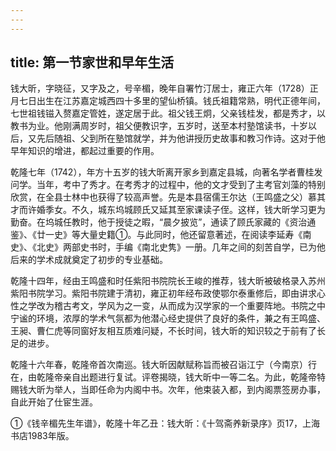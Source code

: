 ```yaml
---
---
---
```

title: 第一节家世和早年生活
---



钱大昕，字晓征，又字及之，号辛楣，晚年自署竹汀居士，雍正六年（1728）正月七日出生在江苏嘉定城西四十多里的望仙桥镇。钱氏祖籍常熟，明代正德年间，七世祖钱镃入赘嘉定管姓，遂定居于此。祖父钱王炯，父亲钱桂发，都是秀才，以教书为业。他刚满周岁时，祖父便教识字，五岁时，送至本村塾馆读书，十岁以后，又先后随祖、父到所在塾馆就学，并为他讲授历史故事和教习作诗。这对于他早年知识的增进，都起过重要的作用。

乾隆七年（1742），年方十五岁的钱大昕离开家乡到嘉定县城，向著名学者曹桂发问学。当年，考中了秀才。在考秀才的过程中，他的文才受到了主考官刘藻的特别欣赏，在全县士林中也获得了较高声誉。先是本县宿儒王尔达（王鸣盛之父）慕其才而许婚季女。不久，城东坞城顾氏又延其至家课读子侄。这样，钱大昕学习更为勤奋。在坞城任教时，他于授徒之暇，“晨夕披览”，通读了顾氏家藏的《资治通鉴》、《廿一史》等大量史籍①。与此同时，他还留意著述，在阅读李延寿《南史》、《北史》两部史书时，手编《南北史隽》一册。几年之间的刻苦自学，已为他后来的学术成就奠定了初步的专业基础。

乾隆十四年，经由王鸣盛和时任紫阳书院院长王峻的推荐，钱大昕被破格录入苏州紫阳书院学习。紫阳书院建于清初，雍正初年经布政使鄂尔泰重修后，即由讲求心性之学改为稽古考文，学风为之一变，从而成为汉学家的一个重要阵地。书院之中宁谧的环境，浓厚的学术气氛都为他潜心经史提供了良好的条件，兼之有王鸣盛、王昶、曹仁虎等同窗好友相互质难问疑，不长时间，钱大昕的知识较之于前有了长足的进步。

乾隆十六年春，乾隆帝首次南巡。钱大昕因献赋称旨而被召诣江宁（今南京）行在，由乾隆帝亲自出题进行复试。评卷揭晓，钱大昕中一等二名。为此，乾隆帝特赐钱大昕为举人，当即任命为内阁中书。次年，他束装入都，到内阁票签房办事，自此开始了仕宦生涯。

①《钱辛楣先生年谱》，乾隆十年乙丑：钱大昕：《十驾斋养新录序》页17，上海书店1983年版。